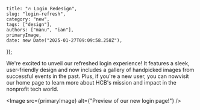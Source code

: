 
    title: "🔥 Login Redesign",
    slug: "login-refresh",
    category: "new",
    tags: ["design"],
    authors: ["manu", "ian"],
    primaryImage,
    date: new Date("2025-01-27T09:09:58.258Z"),
});


We're excited to unveil our refreshed login experience! It features a sleek, user-friendly design and now includes a gallery of handpicked images from successful events in the past. 
Plus, if you're a new user, you can nowvisit our home page to learn more about HCB's mission and impact in the nonprofit tech world.

<Image src={primaryImage} alt={"Preview of our new login page!"} />
